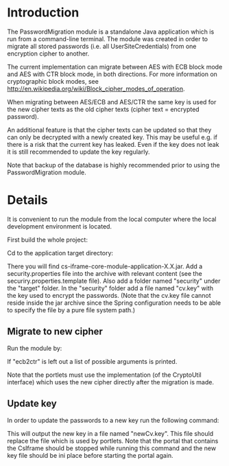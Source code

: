 = Introduction =

The PasswordMigration module is a standalone Java application which is run from a command-line terminal. The module was created in order to migrate all stored passwords (i.e. all UserSiteCredentials) from one encryption cipher to another.

The current implementation can migrate between AES with ECB block mode and AES with CTR block mode, in both directions. For more information on cryptographic block modes, see http://en.wikipedia.org/wiki/Block_cipher_modes_of_operation.

When migrating between AES/ECB and AES/CTR the same key is used for the new cipher texts as the old cipher texts (cipher text = encrypted password).

An additional feature is that the cipher texts can be updated so that they can only be decrypted with a newly created key. This may be useful e.g. if there is a risk that the current key has leaked. Even if the key does not leak it is still recommended to update the key regularly.

Note that backup of the database is highly recommended prior to using the PasswordMigration module.

= Details =

It is convenient to run the module from the local computer where the local development environment is located.

First build the whole project:

{{{oppna-program-cv-iframe/core/mvn clean install}}}

Cd to the application target directory:

{{{cd modules/application/target}}}

There you will find cs-iframe-core-module-application-X.X.jar. Add a security.properties file into the archive with relevant content (see the securiry.properties.template file). Also add a folder named "security" under the "target" folder. In the "security" folder add a file named "cv.key" with the key used to encrypt the passwords. (Note that the cv.key file cannot reside inside the jar archive since the Spring configuration needs to be able to specify the file by a pure file system path.)

== Migrate to new cipher ==

Run the module by:

{{{java -jar cs-iframe-core-module-application-X.X.jar ecb2ctr}}}

If "ecb2ctr" is left out a list of possible arguments is printed.

Note that the portlets must use the implementation (of the CryptoUtil interface) which uses the new cipher directly after the migration is made.

== Update key ==
In order to update the passwords to a new key run the following command:

{{{java -jar cs-iframe-core-module-application-X.X.jar updateKey}}}

This will output the new key in a file named "newCv.key". This file should replace the file which is used by portlets. Note that the portal that contains the CsIframe should be stopped while running this command and the new key file should be ini place before starting the portal again.